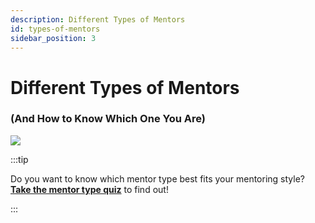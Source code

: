 ```yaml
---
description: Different Types of Mentors
id: types-of-mentors
sidebar_position: 3
---
```



# Different Types of Mentors

### (And How to Know Which One You Are)

![](<//img/assets/mentor-types.png>)

<MentorTypeList />

:::tip

Do you want to know which mentor type best fits your mentoring style? [**Take the mentor type quiz**](/docs/essential-mentoring-resources/mentor-type-quiz) to find out!

:::
